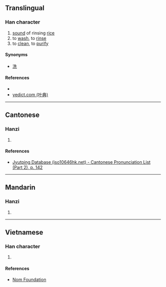 {{character info/new}}
==Translingual==

===Han character===
{{Han char|rn=85|rad=水|as=10|sn=13|four=37136|canj=EEII|ids=⿰氵蚤}}

# [[sound]] of rinsing [[rice]]
# to [[wash]], to [[rinse]]
# to [[clean]], to [[purify]]

====Synonyms====
*[[洗]]

====References====
* {{Han ref|kx=0639.350|dkj=17945|dj=1046.230|hdz=31711.070|uh=6E9E|ud=28318|bh=DE52|bd=56914}}
* [http://yedict.com/htm/6E/6E9E.htm yedict.com (叶典)]

----

==Cantonese==

===Hanzi===
{{yue-hanzi|jyut=[[sou1]]|y=sou1}}

# {{defn|lang=yue|sort=水10}}

====References====
*[http://www.iso10646hk.net/jp/document/download.jsp Jyutping Database (iso10646hk.net) - Cantonese Pronunciation List (Part 2), p. 142]

----

==Mandarin==

===Hanzi===
{{cmn-hanzi|pin=[[sāo]] ([[sao1]])|wg=sao<sup>1</sup>}}

# {{defn|lang=cmn|sort=水10}}

----

==Vietnamese==

===Han character===
{{vi-readings|rs=水10| hanviet = tao}}

# {{defn|lang=vi|sort=水10}}

====References====
*[http://nomfoundation.org/common/nom_details.php?codepoint=6e9e Nom Foundation]